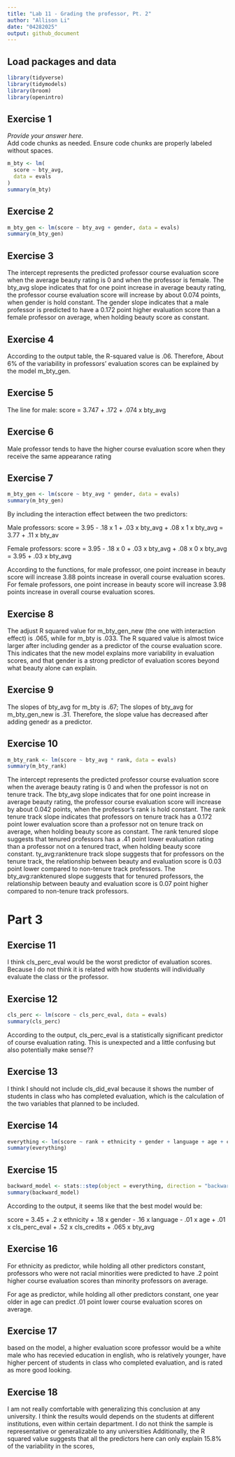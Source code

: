 ```yaml
---
title: "Lab 11 - Grading the professor, Pt. 2"
author: "Allison Li"
date: "04282025"
output: github_document
---
```


## Load packages and data

```r
library(tidyverse) 
library(tidymodels)
library(broom)
library(openintro)
```

## Exercise 1

*Provide your answer here.*  
Add code chunks as needed. Ensure code chunks are properly labeled without spaces.

```r
m_bty <- lm(
  score ~ bty_avg,
  data = evals
)
summary(m_bty)
```

## Exercise 2

```r
m_bty_gen <- lm(score ~ bty_avg + gender, data = evals)
summary(m_bty_gen)
```

## Exercise 3

The intercept represents the predicted professor course evaluation score when the average beauty rating is 0 and when the professor is female. The bty_avg slope indicates that for one point increase in average beauty rating, the professor course evaluation score will increase by about 0.074 points, when gender is hold constant. The gender slope indicates that a male professor is predicted to have a 0.172 point higher evaluation score than a female professor on average, when holding beauty score as constant.

## Exercise 4

According to the output table, the R-squared value is .06. Therefore, About 6% of the variability in professors' evaluation scores can be explained by the model m_bty_gen.

## Exercise 5

The line for male: score = 3.747 + .172 + .074 x bty_avg

## Exercise 6

Male professor tends to have the higher course evaluation score when they receive the same appearance rating 

## Exercise 7

```r
m_bty_gen <- lm(score ~ bty_avg * gender, data = evals)
summary(m_bty_gen)
```
By including the interaction effect between the two predictors:

Male professors:
score = 3.95 - .18 x 1 + .03 x bty_avg + .08 x 1 x bty_avg = 3.77 + .11 x bty_av

Female professors:
score = 3.95 - .18 x 0 + .03 x bty_avg + .08 x 0 x bty_avg = 3.95 + .03 x bty_avg

According to the functions, for male professor, one point increase in beauty score will increase 3.88 points increase in overall course evaluation scores. For female professors, one point increase in beauty score will increase 3.98 points increase in overall course evaluation scores. 

## Exercise 8

The adjust R squared value for m_bty_gen_new (the one with interaction effect) is .065, while for m_bty is .033. The R squared value is almost twice larger after including gender as a predictor of the course evaluation score. This indicates that the new model explains more variability in evaluation scores, and that gender is a strong predictor of evaluation scores beyond what beauty alone can explain.

## Exercise 9

The slopes of bty_avg for m_bty is .67; The slopes of bty_avg for m_bty_gen_new is .31. Therefore, the slope value has decreased after adding genedr as a predictor. 

## Exercise 10

```r
m_bty_rank <- lm(score ~ bty_avg * rank, data = evals)
summary(m_bty_rank)
```

The intercept represents the predicted professor course evaluation score when the average beauty rating is 0 and when the professor is not on tenure track. The bty_avg slope indicates that for one point increase in average beauty rating, the professor course evaluation score will increase by about 0.042 points, when the professor's rank is hold constant. The rank tenure track slope indicates that professors on tenure track has a 0.172 point lower evaluation score than a professor not on tenure track on average, when holding beauty score as constant. The rank tenured slope suggests that tenured professors has a .41 point lower evaluation rating than a professor not on a tenured tract, when holding beauty score constant. ty_avg:ranktenure track slope suggests that for professors on the tenure track, the relationship between beauty and evaluation score is 0.03 point lower compared to non-tenure track professors. The bty_avg:ranktenured slope suggests that for tenured professors, the relationship between beauty and evaluation score is 0.07 point higher compared to non-tenure track professors.

# Part 3
## Exercise 11

I think cls_perc_eval would be the worst predictor of evaluation scores. Because I do not think it is related with how students will individually evaluate the class or the professor. 

## Exercise 12

```r
cls_perc <- lm(score ~ cls_perc_eval, data = evals)
summary(cls_perc)
```

According to the output, cls_perc_eval is a statistically significant predictor of course evaluation rating. This is unexpected and a little confusing but also potentially make sense?? 

## Exercise 13

I think I should not include cls_did_eval because it shows the number of students in class who has completed evaluation, which is the calculation of the two variables that planned to be included. 

## Exercise 14

```r
everything <- lm(score ~ rank + ethnicity + gender + language + age + cls_perc_eval + cls_students + cls_level + cls_profs + cls_credits + bty_avg, data = evals)
summary(everything)
```

## Exercise 15

```r
backward_model <- stats::step(object = everything, direction = "backward", trace = 1)
summary(backward_model)

```

According to the output, it seems like that the best model would be:

score = 3.45 + .2 x ethnicity + .18 x gender - .16 x language - .01 x age + .01 x cls_perc_eval + .52 x cls_credits + .065 x bty_avg

## Exercise 16

For ethnicity as predictor, while holding all other predictors constant, professors who were not racial minorities were predicted to have .2 point higher course evaluation scores than minority professors on average. 

For age as predictor, while holding all other predictors constant, one year older in age can predict .01 point lower course evaluation scores on average. 

## Exercise 17

based on the model, a higher evaluation score professor would be a white male who has recevied education in english, who is relatively younger, have higher percent of students in class who completed evaluation, and is rated as more good looking. 

## Exercise 18

I am not really comfortable with generalizing this conclusion at any university. I think the results would depends on the students at different institutions, even within certain department. I do not think the sample is representative or generalizable to any universities Additionally, the R squared value suggests that all the predictors here can only explain 15.8% of the variability in the scores, 


